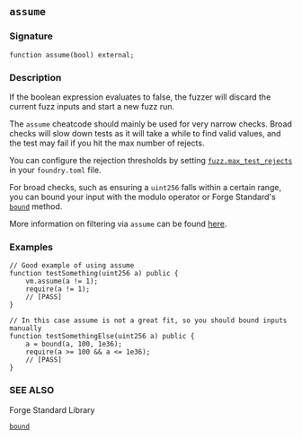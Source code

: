 ## `assume`

### Signature

```solidity
function assume(bool) external;
```

### Description

If the boolean expression evaluates to false, the fuzzer will discard the current fuzz inputs and start a new fuzz run.

The `assume` cheatcode should mainly be used for very narrow checks.
Broad checks will slow down tests as it will take a while to find valid values, and the test may fail if you hit the max number of rejects.

You can configure the rejection thresholds by setting [`fuzz.max_test_rejects`][max-test-rejects] in your `foundry.toml` file.

For broad checks, such as ensuring a `uint256` falls within a certain range, you can bound your input with the modulo operator or Forge Standard's [`bound`][forge-std-bound] method.

More information on filtering via `assume` can be found [here][filtering-guide].

### Examples

```solidity
// Good example of using assume
function testSomething(uint256 a) public {
    vm.assume(a != 1);
    require(a != 1);
    // [PASS]
}
```

```solidity
// In this case assume is not a great fit, so you should bound inputs manually
function testSomethingElse(uint256 a) public {
    a = bound(a, 100, 1e36);
    require(a >= 100 && a <= 1e36);
    // [PASS]
}
```

### SEE ALSO

Forge Standard Library

[`bound`](/reference/forge-std/bound.mdx)

[max-test-rejects]: ../config/reference/testing.md#max_test_rejects
[forge-std-bound]: ../reference/forge-std/bound.md
[filtering-guide]: https://altsysrq.github.io/proptest-book/proptest/tutorial/filtering.html#filtering
